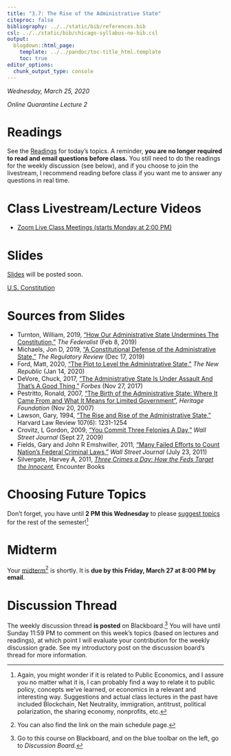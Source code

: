 ```yaml
---
title: "3.7: The Rise of the Administrative State"
citeproc: false
bibliography: ../../static/bib/references.bib
csl: ../../static/bib/chicago-syllabus-no-bib.csl
output:
  blogdown::html_page:
    template: ../../pandoc/toc-title_html.template
    toc: true
editor_options: 
  chunk_output_type: console
---
```


*Wednesday, March 25, 2020*

*Online Quarantine Lecture 2*

# Readings

See the [<i class="fas fa-book-reader"></i> Readings](/reading/3.7-reading) for today's topics. A reminder, **you are no longer required to read and email questions before class.** You still need to do the readings for the weekly discussion (see below), and if you choose to join the livestream, I recommend reading before class if you want me to answer any questions in real time.

# Class Livestream/Lecture Videos

- [<i class="fas fa-video"></i> Zoom Live Class Meetings (starts Monday at 2:00 PM)](https://zoom.us/j/929467864)

# Slides

[<i class="fas fa-chalkboard-teacher"></i> Slides](/slides/3.7-slides) will be posted soon.

[U.S. Constitution](https://www.archives.gov/founding-docs/constitution-transcript)

# Sources from Slides

- Turnton, William, 2019, ["How Our Administrative State Undermines The Constitution,"](https://thefederalist.com/2019/02/08/administrative-state-undermines-constitution/) *The Federalist* (Feb 8, 2019)
- Michaels, Jon D, 2019, ["A Constitutional Defense of the Administrative State,"](https://www.theregreview.org/2019/12/17/michaels-constitutional-defense-administrative-state/) *The Regulatory Review* (Dec 17, 2019)
- Ford, Matt, 2020, ["The Plot to Level the Administrative State,"](https://newrepublic.com/article/156207/plot-level-administrative-state) *The New Republic* (Jan 14, 2020)
- DeVore, Chuck, 2017, ["The Administrative State Is Under Assault And That's A Good Thing,"](https://www.forbes.com/sites/chuckdevore/2017/11/27/the-administrative-state-is-under-assault-and-thats-a-good-thing/#5a5260de393c) *Forbes* (Nov 27, 2017)
- Pestritto, Ronald, 2007, ["The Birth of the Administrative State: Where It Came From and What It Means for Limited Government"](https://www.heritage.org/political-process/report/the-birth-the-administrative-state-where-it-came-and-what-it-means-limited), *Heritage Foundation* (Nov 20, 2007)
- Lawson, Gary, 1994, ["The Rise and Rise of the Administrative State,"](/readings/Lawson-1994) Harvard Law Review 107(6): 1231-1254
- Crovitz, L Gordon, 2009, ["You Commit Three Felonies A Day,"](https://www.wsj.com/articles/SB10001424052748704471504574438900830760842) *Wall Street Journal* (Sept 27, 2009)
- Fields, Gary and John R Emshwiller, 2011, ["Many Failed Efforts to Count Nation's Federal Criminal Laws,"](https://www.wsj.com/articles/SB10001424052702304319804576389601079728920) *Wall Street Journal* (July 23, 2011)
- Silvergate, Harvey A, 2011, [*Three Crimes a Day: How the Feds Target the Innocent*](https://www.amazon.com/Three-Felonies-Day-Target-Innocent-ebook/dp/B00505UZ4G), Encounter Books


# Choosing Future Topics

Don't forget, you have until **2 PM this Wednesday** to please [suggest topics](https://forms.gle/MEWWwweX7Vu8kEnm6) for the rest of the semester!^[Again, you might wonder if it is related to Public Economics, and I assure you no matter what it is, I can probably find a way to relate it to public policy, concepts we've learned, or economics in a relevant and interesting way. Suggestions and actual class lectures in the past have included Blockchain, Net Neutrality, immigration, antitrust, political polarization, the sharing economy, nonprofits, etc.]

# Midterm

Your [midterm](/assignment/midterm)^[You can also find  the link on the main schedule page.] is shortly. It is **due by this Friday, March 27 at 8:00 PM by email**.

# Discussion Thread

The weekly discussion thread **is posted** on Blackboard.^[Go to this course on Blackboard, and on the blue toolbar on the left, go to *Discussion Board.*] You will have until Sunday 11:59 PM to comment on this week's topics (based on lectures and readings), at which point I will evaluate your contribution for the weekly discussion grade. See my introductory post on the discussion board's thread for more information.